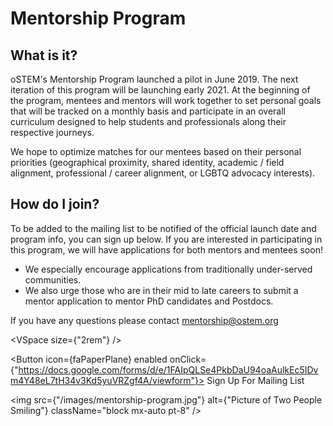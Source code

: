 
# Mentorship Program

## **What is it?**
 
oSTEM's Mentorship Program launched a pilot in June 2019. The next iteration of this program will be launching early 2021. At the beginning of the program, mentees and mentors will work together to set personal goals that will be tracked on a monthly basis and participate in an overall curriculum designed to help students and professionals along their respective journeys.

We hope to optimize matches for our mentees based on their personal priorities (geographical proximity, shared identity, academic / field alignment, professional / career alignment, or LGBTQ advocacy interests).

## **How do I join?**
 
To be added to the mailing list to be notified of the official launch date and program info, you can sign up below. If you are interested in participating in this program, we will have applications for both mentors and mentees soon!

- We especially encourage applications from traditionally under-served communities.
- We also urge those who are in their mid to late careers to submit a mentor application to mentor PhD candidates and Postdocs.

If you have any questions please contact [mentorship@ostem.org](mailto:mentorship@ostem.org)

<div className="p-4 text-center">

<VSpace size={"2rem"} />

<Button icon={faPaperPlane} enabled onClick={"https://docs.google.com/forms/d/e/1FAIpQLSe4PkbDaU94oaAulkEc5IDvm4Y48eL7tH34v3Kd5yuVRZgf4A/viewform"}>
  Sign Up For Mailing List
</Button>

<img src={"/images/mentorship-program.jpg"} alt={"Picture of Two People Smiling"} className="block mx-auto pt-8" />

</div>